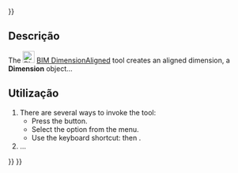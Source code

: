 <languages/>
{{UnfinishedDocu{{#translation:}}}}

<div lang="en" dir="ltr" class="mw-content-ltr">
{{Docnav
|[[BIM_Text|Text]]
|[[BIM_DimensionHorizontal|Horizontal dimension]]
|[[BIM_Workbench|BIM]]
|IconL=BIM_Text.svg
|IconR=BIM_DimensionHorizontal.svg
|IconC=Workbench_BIM.svg
}}
</div>

<div lang="en" dir="ltr" class="mw-content-ltr">
{{GuiCommand
|Name=BIM DimensionAligned
|MenuLocation=Annotation → Aligned dimension
|Workbenches=[[BIM_Workbench|BIM]]
|Shortcut={{KEY|D}} {{KEY|I}}
|Version=1.0
|SeeAlso=
}}
</div>

<span id="Description"></span>
== Descrição ==

<div lang="en" dir="ltr" class="mw-content-ltr">
The [[Image:BIM_DimensionAligned.svg|24px]] [[BIM_DimensionAligned|BIM DimensionAligned]] tool creates an aligned dimension, a '''Dimension''' object...
</div>

<span id="Usage"></span>
==Utilização==

<div lang="en" dir="ltr" class="mw-content-ltr">
# There are several ways to invoke the tool:
#* Press the {{Button|[[Image:BIM_DimensionAligned.svg|16px]] [[BIM_DimensionAligned|Aligned dimension]]}} button.
#* Select the {{MenuCommand|3D/BIM → [[Image:BIM_DimensionAligned.svg|16px]] Aligned dimension}} option from the menu.
#* Use the keyboard shortcut: {{KEY|D}} then {{KEY|I}}.
# ...
</div>


<div lang="en" dir="ltr" class="mw-content-ltr">
{{Docnav
|[[BIM_Text|Text]]
|[[BIM_DimensionHorizontal|Horizontal dimension]]
|[[BIM_Workbench|BIM]]
|IconL=BIM_Text.svg
|IconR=BIM_DimensionHorizontal.svg
|IconC=Workbench_BIM.svg
}}
</div>

{{BIM_Tools_navi{{#translation:}}}}
{{Userdocnavi{{#translation:}}}}